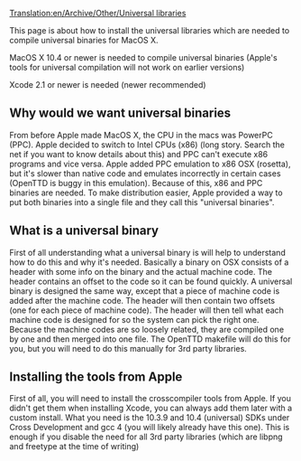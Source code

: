 [[Translation:en/Archive/Other/Universal libraries]]

{{es/Traducción|Universal libraries}}

This page is about how to install the universal libraries which are needed to compile universal binaries for MacOS X.

MacOS X 10.4 or newer is needed to compile universal binaries (Apple's tools for universal compilation will not work on earlier versions)

Xcode 2.1 or newer is needed (newer recommended)

==Why would we want universal binaries==
From before Apple made MacOS X, the CPU in the macs was PowerPC (PPC). Apple decided to switch to Intel CPUs (x86) (long story. Search the net if you want to know details about this) and PPC can't execute x86 programs and vice versa. Apple added PPC emulation to x86 OSX (rosetta), but it's slower than native code and emulates incorrectly in certain cases (OpenTTD is buggy in this emulation). Because of this, x86 and PPC binaries are needed. To make distribution easier, Apple provided a way to put both binaries into a single file and they call this "universal binaries".

==What is a universal binary==
First of all understanding what a universal binary is will help to understand how to do this and why it's needed. Basically a binary on OSX consists of a header with some info on the binary and the actual machine code. The header contains an offset to the code so it can be found quickly. A universal binary is designed the same way, except that a piece of machine code is added after the machine code. The header will then contain two offsets (one for each piece of machine code). The header will then tell what each machine code is designed for so the system can pick the right one. Because the machine codes are so loosely related, they are compiled one by one and then merged into one file. The OpenTTD makefile will do this for you, but you will need to do this manually for 3rd party libraries.

==Installing the tools from Apple==
First of all, you will need to install the crosscompiler tools from Apple. If you didn't get them when installing Xcode, you can always add them later with a custom install. What you need is the 10.3.9 and 10.4 (universal) SDKs under Cross Development and gcc 4 (you will likely already have this one). This is enough if you disable the need for all 3rd party libraries (which are libpng and freetype at the time of writing)


{{en/Warning|fink can't install universal libraries. You will have to do this manually}}

{{en/todo|tell how to compile universal libpng and freetype}}